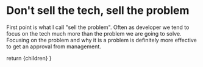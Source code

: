 
# Don't sell the tech, sell the problem

<Notes>
First point is what I call "sell the problem". Often as developer we tend to focus on the tech much more than the problem we are going to solve. Focusing on the problem and why it is a problem is definitely more effective to get an approval from management. 
</Notes>

  return <MainSlide>
    {children}
  </MainSlide>
}